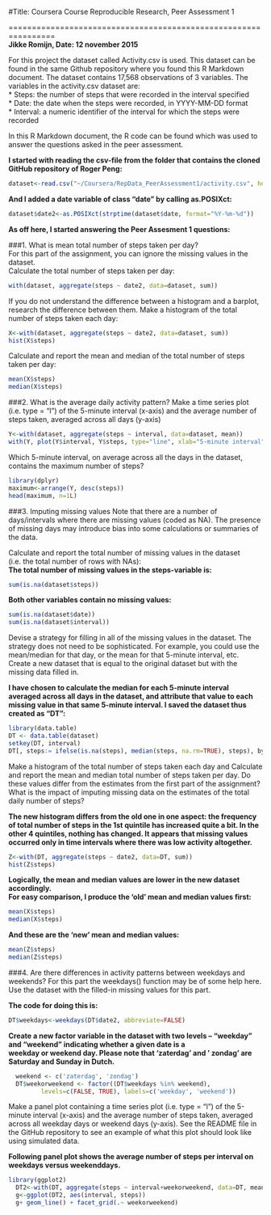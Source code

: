 #Title: Coursera Course Reproducible Research, Peer Assessment 1  

================================================================  
**Jikke Romijn, Date: 12 november 2015**   


For this project the dataset called Activity.csv is used. This dataset can be found in the same Github repository where you found this R Markdown document. The dataset contains 17,568 observations of 3 variables. The variables in the activity.csv dataset are:  
* Steps: the number of steps that were recorded in the interval specified  
* Date: the date when the steps were recorded, in YYYY-MM-DD format  
* Interval: a numeric identifier of the interval for which the steps were recorded  

In this R Markdown document, the R code can be found which was used to answer the questions asked in the peer assessment.  

**I started with reading the csv-file from the folder that contains the cloned GitHub repository of Roger Peng:**  

```r
dataset<-read.csv("~/Coursera/RepData_PeerAssessment1/activity.csv", header=TRUE)
```

**And I added a date variable of class "date" by calling as.POSIXct:**  

```r
dataset$date2<-as.POSIXct(strptime(dataset$date, format="%Y-%m-%d"))
```

**As off here, I started answering the Peer Assesment 1 questions:**  

###1. What is mean total number of steps taken per day?  
For this part of the assignment, you can ignore the missing values in the dataset.  
Calculate the total number of steps taken per day:  

```r
with(dataset, aggregate(steps ~ date2, data=dataset, sum))
```

If you do not understand the difference between a histogram and a barplot, research the difference between them. Make a histogram of the total number of steps taken each day:

```r
X<-with(dataset, aggregate(steps ~ date2, data=dataset, sum))
hist(X$steps)
```

Calculate and report the mean and median of the total number of steps taken per day:

```r
mean(X$steps)
median(X$steps)
```

###2. What is the average daily activity pattern?
Make a time series plot (i.e. type = "l") of the 5-minute interval (x-axis) and the average number of steps taken, averaged across all days (y-axis)  
```r
Y<-with(dataset, aggregate(steps ~ interval, data=dataset, mean))
with(Y, plot(Y$interval, Y$steps, type="line", xlab="5-minute interval", ylab="steps", xaxp=c(0,2400,24)))
```

Which 5-minute interval, on average across all the days in the dataset, contains the maximum number of steps?  
```r
library(dplyr)
maximum<-arrange(Y, desc(steps))
head(maximum, n=1L)
```

###3. Imputing missing values
Note that there are a number of days/intervals where there are missing values (coded as NA). The presence of missing days may introduce bias into some calculations or summaries of the data.  

Calculate and report the total number of missing values in the dataset (i.e. the total number of rows with NAs):  
**The total number of missing values in the steps-variable is:**    
```r
sum(is.na(dataset$steps))
```

**Both other variables contain no missing values:**  
```r
sum(is.na(dataset$date))
sum(is.na(dataset$interval))
```

Devise a strategy for filling in all of the missing values in the dataset. The strategy does not need to be sophisticated. For example, you could use the mean/median for that day, or the mean for that 5-minute interval, etc. Create a new dataset that is equal to the original dataset but with the missing data filled in.  

**I have chosen to calculate the median for each 5-minute interval averaged across all days in the dataset, and attribute that value to each missing value in that same 5-minute interval. I saved the dataset thus created as "DT":**  

```r
library(data.table)
DT <- data.table(dataset)
setkey(DT, interval)
DT[, steps:= ifelse(is.na(steps), median(steps, na.rm=TRUE), steps), by=interval]
```

Make a histogram of the total number of steps taken each day and Calculate and report the mean and median total number of steps taken per day. Do these values differ from the estimates from the first part of the assignment? What is the impact of imputing missing data on the estimates of the total daily number of steps?  

**The new histogram differs from the old one in one aspect: the frequency of total number of steps in the 1st quintile has increased quite a bit. In the other 4 quintiles, nothing has changed. It appears that missing values occurred only in time intervals where there was low activity altogether.**  
```r
Z<-with(DT, aggregate(steps ~ date2, data=DT, sum))
hist(Z$steps)
```

**Logically, the mean and median values are lower in the new dataset accordingly.**  
**For easy comparison, I produce the 'old' mean and median values first:**  
```r
mean(X$steps)
median(X$steps)
```

**And these are the 'new' mean and median values:**  
```r
mean(Z$steps)
median(Z$steps)
```

###4. Are there differences in activity patterns between weekdays and weekends?
For this part the weekdays() function may be of some help here. Use the dataset with the filled-in missing values for this part.

**The code for doing this is:**  
```r
DT$weekdays<-weekdays(DT$date2, abbreviate=FALSE)
```

**Create a new factor variable in the dataset with two levels – “weekday” and “weekend” indicating whether a given date is a**  
**weekday or weekend day. Please note that 'zaterdag' and ' zondag' are Saturday and Sunday in Dutch.**  

```r
  weekend <- c('zaterdag', 'zondag')
  DT$weekorweekend <- factor((DT$weekdays %in% weekend), 
         levels=c(FALSE, TRUE), labels=c('weekday', 'weekend')) 
```

Make a panel plot containing a time series plot (i.e. type = "l") of the 5-minute interval (x-axis) and the average number of steps taken, averaged across all weekday days or weekend days (y-axis). See the README file in the GitHub repository to see an example of what this plot should look like using simulated data.  

**Following panel plot shows the average number of steps per interval on weekdays versus weekenddays.**  
```r
library(ggplot2)
  DT2<-with(DT, aggregate(steps ~ interval+weekorweekend, data=DT, mean))
  g<-ggplot(DT2, aes(interval, steps))
  g+ geom_line() + facet_grid(.~ weekorweekend)
```

